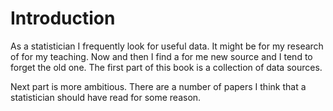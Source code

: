 <style>
  .col2 {
    columns: 2 200px;         /* number of columns and width in pixels*/
    -webkit-columns: 2 200px; /* chrome, safari */
    -moz-columns: 2 200px;    /* firefox */
  }
  .col3 {
    columns: 3 100px;
    -webkit-columns: 3 100px;
    -moz-columns: 3 100px;
  }
</style>


# Introduction
As a statistician I frequently look for useful data. It might be for my research of for my teaching. Now and then I find a for me new source and I tend to forget the old one. The first part of this book is a collection of data sources.

Next part is more ambitious. There are a number of papers I think that a statistician should have read for some reason. 